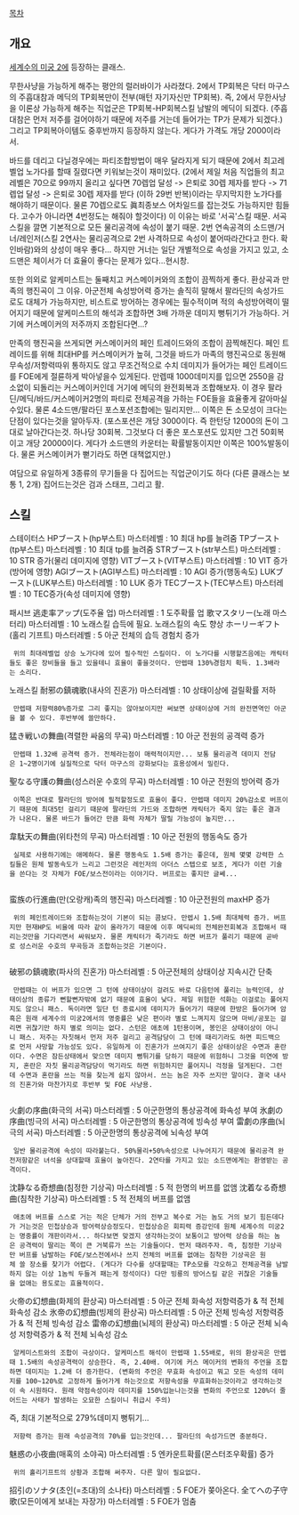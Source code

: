 [[목차]]

== 개요 ==
[[세계수의 미궁 2]]에 등장하는 클래스.

무한사냥을 가능하게 해주는 평안의 럴러바이가 사라졌다. 2에서 TP회복은 닥터 마구스의 주흡대참과 메딕의 TP회복만이 전부(매턴 자기자신만 TP회복). 즉, 2에서 무한사냥을 이론상 가능하게 해주는 직업군은 TP회복-HP회복스킬 남발의 메딕이 되겠다. (주흡대참은 먼저 저주를 걸어야하기 때문에 저주를 거는데 들어가는 TP가 문제가 되겠다.)
그리고 TP회복아이템도 중후반까지 등장하지 않는다. 게다가 가격도 개당 2000이라서.

바드를 데리고 다닐경우에는 파티조합방법이 매우 달라지게 되기 때문에 2에서 최고레벨업 노가다를 할때 질렸다면 키워보는것이 재미있다. (2에서 제일 처음 직업들의 최고레벨은 70으로 99까지 올리고 싶다면 70렙업 달성 -> 은퇴로 30렙 제자를 받다 -> 71렙업 달성 -> 은퇴로 30렙 제자를 받다 (이하 29번 반복)이라는 무지막지한 노가다를 해야하기 때문이다. 물론 70렙으로도 眞최종보스 어차일드를 잡는것도 가능하지만 힘들다. 고수가 아니라면 4번정도는 해줘야 할것이다) 이 이유는 바로 '서곡'스킬 때문. 서곡 스킬을 깔면 기본적으로 모든 물리공격에 속성이 붙기 때문. 2번 연속공격의 소드맨/거너/레인저(스킬 2연사는 물리공격으로 2번 사격하므로 속성이 붙어따라간다고 한다. 확인바람)와의 상성이 매우 좋다... 하지만 거너는 일단 개별적으로 속성을 가지고 있고, 소드맨은 체이서가 더 효율이 좋다는 문제가 있다...현시창.

또한 의외로 알케미스트는 둘째치고 커스메이커와의 조합이 끔찍하게 좋다. 환상곡과 만족의 행진곡이 그 이유. 아군전체 속성방어력 증가는 솔직히 말해서 팔라딘의 속성가드로도 대체가 가능하지만, 비스트로 방어하는 경우에는 필수적이며 적의 속성방어력이 떨어지기 때문에 알케미스트의 해석과 조합하면 3배 가까운 데미지 뻥튀기가 가능하다. 거기에 커스메이커의 저주까지 조합된다면...?

만족의 행진곡을 쓰게되면 커스메이커의 페인 트레이드와의 조합이 끔찍해진다. 페인 트레이드를 위해 최대HP를 커스메이커가 높혀, 그것을 바드가 마족의 행진곡으로 동원해 무속성/저항력따위 통하지도 않고 무조건적으로 수치 데미지가 들어가는 페인 트레이드를 FOE에게 절륜하게 박아넣을수 있게된다. 만렙때 1000데미지를 입으면 2550을 감소없이 되돌리는 커스메이커인데 거기에 메딕의 완전회복과 조합해보자. 이 경우 팔라딘/메딕/바드/커스메이커2명의 파티로 전체공격을 가하는 FOE들을 효율좋게 갈아마실수있다. 물론 4소드맨/팔라딘 포스포션조합에는 밀리지만... 이쪽은 돈 소모성이 크다는 단점이 있다는것을 알아두자. (포스포션은 개당 3000이다. 즉 한턴당 12000의 돈이 그대로 날아간다는것. 하나당 30회복. 그것보다 더 좋은 포스포션도 있지만 그건 50회복이고 개당 20000이다. 게다가 소드맨의 카운터는 확률발동이지만 이쪽은 100%발동이다. 물론 커스메이커가 뻗기라도 하면 대책없지만.)

여담으로 유일하게 3종류의 무기들을 다 집어드는 직업군이기도 하다 (다른 클래스는 보통 1, 2개) 집어드는것은 검과 스태프, 그리고 활.

== 스킬 ==
스테이터스
HPブースト(hp부스트) 마스터레벨 : 10 최대 hp를 늘려줌
TPブースト(tp부스트) 마스터레벨 : 10 최대 tp를 늘려줌
STRブースト(str부스트) 마스터레벨 : 10 STR 증가(물리 데미지에 영향)
VITブースト(VIT부스트) 마스터레벨 : 10 VIT 증가(방어에 영향)
AGIブースト(AGI부스트) 마스터레벨 : 10 AGI 증가(행동속도)
LUKブースト(LUK부스트) 마스터레벨 : 10 LUK 증가
TECブースト(TEC부스트) 마스터레벨 : 10 TEC증가(속성 데미지에 영향)

패시브
逃走率アップ(도주율 업) 마스터레벨 : 1 도주확률 업      
歌マスタリー(노래 마스터리) 마스터레벨 : 10 노래스킬 습득에 필요. 노래스킬의 속도 향상
ホーリーギフト(홀리 기프트) 마스터레벨 : 5 아군 전체의 습득 경험치 증가
  위의 최대레벨업 상승 노가다에 있어 필수적인 스킬이다. 이 노가다를 시행할즈음에는 캐릭터들도 좋은 장비들을 들고 있을테니 효율이 좋을것이다. 만렙때 130%경험치 획득. 1.3배라는 소리다.

노래스킬
耐邪の鎮魂歌(내사의 진혼가) 마스터레벨 : 10 상태이상에 걸릴확률 저하
  만렙때 저항력80%증가로 그리 좋지는 않아보이지만 써보면 상태이상에 거의 완전면역인 아군을 볼 수 있다. 후반부에 쓸만하다.

猛き戦いの舞曲(격렬한 싸움의 무곡) 마스터레벨 : 10 아군 전원의 공격력 증가
  만렙때 1.32배 공격력 증가. 전체라는점이 매력적이지만... 보통 물리공격 데미지 전담은 1~2명이기에 실질적으로 닥터 마구스의 강화보다는 효용성에서 밀린다. 
聖なる守護の舞曲(성스러운 수호의 무곡) 마스터레벨 : 10 아군 전원의 방어력 증가 
  이쪽은 반대로 팔라딘의 방어에 필적할정도로 효율이 좋다. 만렙때 데미지 20%감소로 버프이기 때문에 최대5턴 걸리기 때문에 팔라딘의 가드와 조합하면 캐릭터가 죽지 않는 좋은 결과가 나온다. 물론 바드가 들어간 만큼 화력 자체가 딸릴 가능성이 높지만...

韋駄天の舞曲(위타천의 무곡) 마스터레벨 : 10 아군 전원의 행동속도 증가
  실제로 사용하기에는 애메하다. 물론 행동속도 1.5배 증가는 좋은데, 원체 몇몇 강력한 스킬들은 원체 발동속도가 느리고 그런것은 레인저의 아더스 스텝으로 보조, 게다가 이런 기술을 쓴다는 것 자체가 FOE/보스전이라는 이야기다. 버프로는 좋지만 글쎄...
   
蛮族の行進曲(만(오랑캐)족의 행진곡) 마스터레벨 : 10 아군전원의 maxHP 증가
  위의 페인트레이드와 조합하는것이 기본이 되는 콤보다. 만렙시 1.5배 최대체력 증가. 버프지만 현재HP도 비율에 따라 같이 올라가기 때문에 이후 메딕씨의 전체완전회복과 조합해서 때리는것만을 기다리면서 싸워보자. 물론 캐릭터가 죽기라도 하면 버프가 풀리기 때문에 곧바로 성스러운 수호의 무곡등과 조합하는것은 기본이다.
  
破邪の鎮魂歌(파사의 진혼가) 마스터레벨 : 5 아군전체의 상태이상 지속시간 단축 
  만렙때는 이 버프가 있으면 그 턴에 상태이상이 걸려도 바로 다음턴에 풀리는 능력인데, 상태이상의 종류가 뻔할뻔자밖에 없기 때문에 효율이 낮다. 제일 위험한 석화는 이걸로는 풀어지지도 않으니 패스. 독이라면 일단 턴 종료시에 데미지가 들어가기 때문에 한방은 들어가며 암흑은 원래 세계수의 미궁2에서의 명중률은 낮은 편이라 별로 느껴지지 않으며 마비/공포는 걸리면 귀찮기만 하지 별로 의미는 없다. 스턴은 애초에 1턴용이며, 봉인은 상태이상이 아니니 패스. 저주는 자칫해서 먼저 저주 걸리고 공격담당이 그 턴에 때리기라도 하면 피드백으로 먼저 사망할 가능성도 있다. 유일하게 이 진혼가가 쓰여지기 좋은 상태이상은 수면과 혼란이다. 수면은 잠든상태에서 맞으면 데미지 뻥튀기를 당하기 때문에 위험하니 그것을 미연에 방지, 혼란은 자칫 물리공격담당이 먹기라도 하면 위험하지만 풀어지니 걱정을 덜게된다. 그런데 수면과 혼란을 쓰는 적을 찾는게 쉽지 않아서. 쓰는 놈은 자주 쓰지만 말이다. 결국 내사의 진혼가와 마찬가지로 후반부 및 FOE 사냥용.
  
火劇の序曲(화극의 서곡) 마스터레벨 : 5 아군한명의 통상공격에 화속성 부여 
氷劇の序曲(빙극의 서곡) 마스터레벨 : 5 아군한명의 통상공격에 빙속성 부여 
雷劇の序曲(뇌극의 서곡) 마스터레벨 : 5 아군한명의 통상공격에 뇌속성 부여 
  일반 물리공격에 속성이 따라붙는다. 50%물리+50%속성으로 나누어지기 때문에 물리공격 완전저항같은 녀석을 상대할때 효율이 높아진다. 2연타를 가지고 있는 소드맨에게는 환영받는 공격이다.

沈静なる奇想曲(침정한 기상곡) 마스터레벨 : 5 적 한명의 버프를 없앰 
沈着なる奇想曲(침착한 기상곡) 마스터레벨 : 5 적 전체의 버프를 없앰
  애초에 버프를 스스로 거는 적은 단체가 거의 전부고 복수로 거는 놈도 거의 보기 힘든데다가 거는것은 민첩상승과 방어력상승정도다. 민첩상승은 회피력 증강인데 원체 세계수의 미궁2는 명중률이 개판이라서... 하다보면 맞겠지 생각하는것이 보통이고 방어력 상승을 하는 놈은 공격력이 딸리는 쪽이 큰 거북류가 쓰는 기술들이다. 먼저 때려주자. 즉, 침정한 기상곡만 버프를 남발하는 FOE/보스전에서나 쓰지 전체의 버프를 없애는 침착한 기상곡은 원체 쓸 장소를 찾기가 어렵다. (게다가 다수를 상대할때는 TP소모를 각오하고 전체공격을 남발하지 않는 이상 1놈씩 두들겨 패는게 정석이다) 다만 빙룡의 방어스킬 같은 귀찮은 기술들을 없애는 용도로는 효율적이다.
 
火帝の幻想曲(화제의 환상곡) 마스터레벨 : 5 아군 전체 화속성 저항력증가 & 적 전체 화속성 감소 
氷帝の幻想曲(빙제의 환상곡) 마스터레벨 : 5 아군 전체 빙속성 저항력증가 & 적 전체 빙속성 감소 
雷帝の幻想曲(뇌제의 환상곡) 마스터레벨 : 5 아군 전체 뇌속성 저항력증가 & 적 전체 뇌속성 감소 
  알케미스트와의 조합이 극상이다. 알케미스트 해석이 만렙때 1.55배로, 위의 환상곡은 만렙때 1.5배의 속성공격력이 상승한다. 즉, 2.40배. 여기에 커스 메이커의 변화의 주언을 조합하면 데미지는 1.2배 더 증가한다. (변화의 주언은 무효화 속성이고 뭐고 모든 속성의 데미지를 100~120%로 고정하게 들어가게 하는것으로 저항속성을 무효화하는것이라고 생각하는것이 속 시원하다. 원래 약점속성이라 데미지를 150%입늗나는것을 변화의 주언으로 120%더 줄어드는 사태가 발생하는 오묘한 스킬이니 취급시 주의)
즉, 최대 기본적으로 279%데미지 뻥튀기...
  저항력 증가는 원래 속성공격의 70%를 입는것인데... 팔라딘의 속성가드면 충분하다.

魅惑の小夜曲(매혹의 소야곡) 마스터레벨 : 5 엔카운트확률(몬스터조우확률) 증가 
  위의 홀리기프트의 상황과 조합해 써주자. 다른 말이 필요없다.

招引のソナタ(초인(=초대)의 소나타) 마스터레벨 : 5 FOE가 쫒아온다. 
全てへの子守歌(모든이에게 보내는 자장가) 마스터레벨 : 5 FOE가 멈춤 
